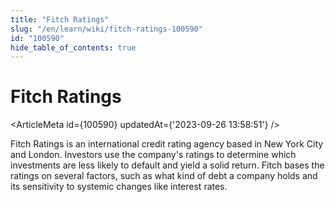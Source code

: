 ```yaml
---
title: "Fitch Ratings"
slug: "/en/learn/wiki/fitch-ratings-100590"
id: "100590"
hide_table_of_contents: true
---
```



# Fitch Ratings

<ArticleMeta id={100590} updatedAt={'2023-09-26 13:58:51'} />
<div className='border-solid border-b border-t-0 my-4 border-[var(--ifm-color-gray-300)]' />

Fitch Ratings is an international credit rating agency based in New York City and London. Investors use the company's ratings to determine which investments are less likely to default and yield a solid return. Fitch bases the ratings on several factors, such as what kind of debt a company holds and its sensitivity to systemic changes like interest rates.
